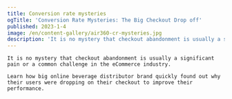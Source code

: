 ```yaml
---
title: Conversion rate mysteries
ogTitle: 'Conversion Rate Mysteries: The Big Checkout Drop off'
published: 2023-1-4
image: /en/content-gallery/air360-cr-mysteries.jpg
description: 'It is no mystery that checkout abandonment is usually a significant pain or a common challenge in the eCommerce industry. Learn how big online beverage distributor brand quickly found out why their users were dropping on their checkout to improve their performance.'
---
```


<GalleryHero variant='secondary' src='/en/content-gallery/air360-cr-mysteries.jpg' FormTitle='Download our Air360 Papel and learn more' slug={slug} lang={lang}>
  <Title>Conversion rate mysteries - The big checkout drop off</Title>
  <Description>

    It is no mystery that checkout abandonment is usually a significant pain or a common challenge in the eCommerce industry.

    Learn how big online beverage distributor brand quickly found out why their users were dropping on their checkout to improve their performance.

  </Description>
</GalleryHero>
